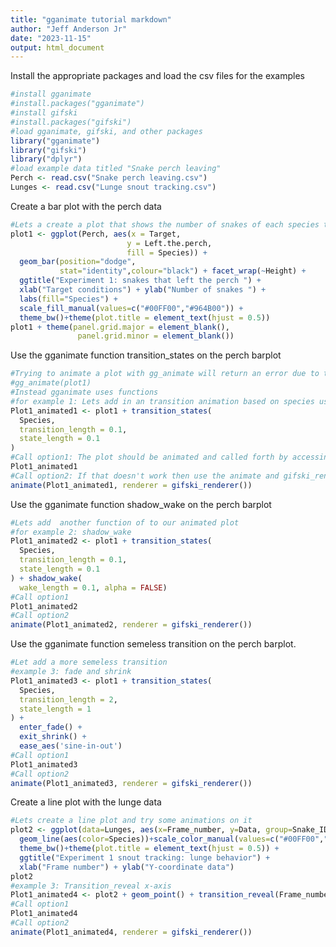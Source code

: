 ```yaml
---
title: "gganimate tutorial markdown"
author: "Jeff Anderson Jr"
date: "2023-11-15"
output: html_document
---
```


Install the appropriate packages and load the csv files for the examples
```r
#install gganimate
#install.packages("gganimate")
#install gifski
#install.packages("gifski")
#load gganimate, gifski, and other packages
library("gganimate")
library("gifski")
library("dplyr")
#load example data titled "Snake perch leaving"
Perch <- read.csv("Snake perch leaving.csv")
Lunges <- read.csv("Lunge snout tracking.csv")
```


Create a bar plot with the perch data
```r
#Lets a create a plot that shows the number of snakes of each species that left the perch at each of the height and target conditions.
plot1 <- ggplot(Perch, aes(x = Target,
                          y = Left.the.perch,
                          fill = Species)) +
  geom_bar(position="dodge", 
           stat="identity",colour="black") + facet_wrap(~Height) + 
  ggtitle("Experiment 1: snakes that left the perch ") +
  xlab("Target conditions") + ylab("Number of snakes ") + 
  labs(fill="Species") + 
  scale_fill_manual(values=c("#00FF00","#964B00")) + 
  theme_bw()+theme(plot.title = element_text(hjust = 0.5))
plot1 + theme(panel.grid.major = element_blank(),
               panel.grid.minor = element_blank())
```

Use the gganimate function transition_states on the perch barplot
```r
#Trying to animate a plot with gg_animate will return an error due to this function not being supported
#gg_animate(plot1)
#Instead gganimate uses functions
#for example 1: Lets add in an transition animation based on species using the transition_states function
Plot1_animated1 <- plot1 + transition_states(
  Species,
  transition_length = 0.1,
  state_length = 0.1
)
#Call option1: The plot should be animated and called forth by accessing the plot
Plot1_animated1
#Call option2: If that doesn't work then use the animate and gifski_renderer functions of the gifski package to render previously made plot into a gif
animate(Plot1_animated1, renderer = gifski_renderer())
```
Use the gganimate function shadow_wake on the perch barplot
```r
#Lets add  another function of to our animated plot
#for example 2: shadow_wake
Plot1_animated2 <- plot1 + transition_states(
  Species,
  transition_length = 0.1,
  state_length = 0.1
) + shadow_wake(
  wake_length = 0.1, alpha = FALSE)
#Call option1
Plot1_animated2
#Call option2
animate(Plot1_animated2, renderer = gifski_renderer())
```

Use the gganimate function semeless transition on the perch barplot.
```r
#Let add a more semeless transition
#example 3: fade and shrink
Plot1_animated3 <- plot1 + transition_states(
  Species,
  transition_length = 2,
  state_length = 1
) +
  enter_fade() + 
  exit_shrink() +
  ease_aes('sine-in-out')
#Call option1
Plot1_animated3
#Call option2
animate(Plot1_animated3, renderer = gifski_renderer())
```

Create a line plot with the lunge data
```r
#Lets create a line plot and try some animations on it
plot2 <- ggplot(data=Lunges, aes(x=Frame_number, y=Data, group=Snake_ID)) +
  geom_line(aes(color=Species))+scale_color_manual(values=c("#00FF00","#964B00")) + 
  theme_bw()+theme(plot.title = element_text(hjust = 0.5)) + 
  ggtitle("Experiment 1 snout tracking: lunge behavior") + 
  xlab("Frame number") + ylab("Y-coordinate data")
plot2
#example 3: Transition_reveal x-axis
Plot1_animated4 <- plot2 + geom_point() + transition_reveal(Frame_number)
#Call option1
Plot1_animated4
#Call option2
animate(Plot1_animated4, renderer = gifski_renderer())
```